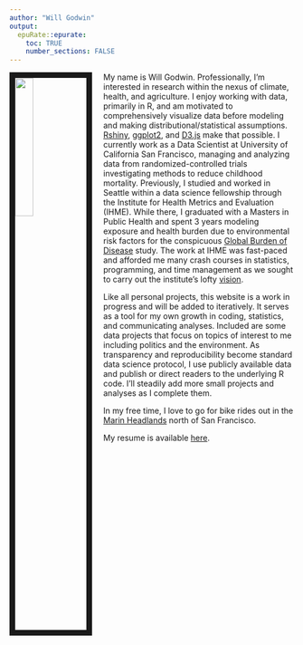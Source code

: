 ```yaml
---
author: "Will Godwin"
output:
  epuRate::epurate:
    toc: TRUE
    number_sections: FALSE
---
```


<img src="images/portrait_pic.png" style="width:25%; border:10px solid; margin-right: 20px" align="left">

My name is Will Godwin. Professionally, I'm interested in research within the nexus of climate, health, and agriculture. I enjoy working with data, primarily in R, and am motivated to comprehensively visualize data before modeling and making distributional/statistical assumptions. [Rshiny](https://shiny.rstudio.com/), [ggplot2](https://ggplot2.tidyverse.org/), and [D3.js](https://d3js.org/) make that possible. I currently work as a Data Scientist at University of California San Francisco, managing and analyzing data from randomized-controlled trials investigating methods to reduce childhood mortality. Previously, I studied and worked in Seattle within a data science fellowship through the Institute for Health Metrics and Evaluation (IHME). While there, I graduated with a Masters in Public Health and spent 3 years modeling exposure and health burden due to environmental risk factors for the conspicuous [Global Burden of Disease](https://www.thelancet.com/gbd) study. The work at IHME was fast-paced and afforded me many crash courses in statistics, programming, and time management as we sought to carry out the institute's lofty [vision](http://www.healthdata.org/gbd/about).

Like all personal projects, this website is a work in progress and will be added to iteratively. It serves as a tool for my own growth in coding, statistics, and communicating analyses. Included are some data projects that focus on topics of interest to me including politics and the environment. As transparency and reproducibility become standard data science protocol, I use publicly available data and publish or direct readers to the underlying R code. I'll steadily add more small projects and analyses as I complete them.

In my free time, I love to go for bike rides out in the [Marin Headlands](images/hawk_hill.JPG) north of San Francisco.

My resume is available [here](files/CV-WGodwin.pdf).